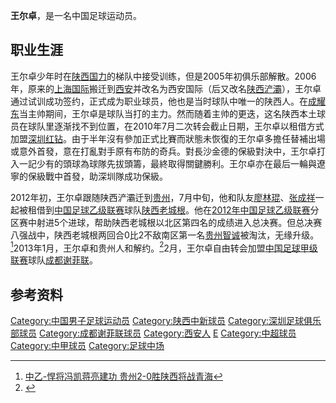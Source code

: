 {{noteta|G1=足球}}{{Football player infobox
| playername = 王尔卓
| image = 
| fullname = 王尔卓
| englishfullname = Wang Erzhuo
| nickname =
| dateofbirth = {{birth date and age|1987|2|5}}
| height = {{height|m=1.72}}
| countryofbirth = [[中国|中国]]
| cityofbirth = [[陕西|陕西]][[西安|西安]]
| currentclub = 
| clubnumber = 
| position = 前卫
| youthyears = 2000-2005年
| youthclubs = [[陕西国力|陕西国力]]
| years = 2006-2012年 <br/>2010年<br/>2012年<br/>2013年<br/>2014年<br/>2015年<br/>2016年<br/>2017年-
| clubs = [[贵州人和|贵州人和]]<br/> → [[深圳红钻|深圳红钻]](租借)<br/> → [[陕西老城根|陕西老城根]] (租借)<br/>[[成都谢菲联|成都谢菲联]]<br/>[[四川隆发|四川隆发]]<br/>[[北京理工足球俱乐部|北京理工]]<br/>[[天津火车头|天津火车头]]
| caps(goals)= 58 (6)<br/>{{0}}7 (1)<br/>13 (5)<br/>19 (2)<br/>16 (3)<br/>28 (2)<br/>20 (6)<br/>22 (2)
| pcupdate = 
| ntupdate =
|}}
'''王尔卓'''{{BD|1987年|2月5日|||Wang, Erzhuo}}，是一名中国足球运动员。

==职业生涯==
王尔卓少年时在[[陕西国力|陕西国力]]的梯队中接受训练，但是2005年初俱乐部解散。2006年，原来的[[上海国际|上海国际]]搬迁到[[西安|西安]]并改名为西安国际（后又改名[[陕西浐灞|陕西浐灞]]），王尔卓通过试训成功签约，正式成为职业球员，他也是当时球队中唯一的陕西人。在[[成耀东|成耀东]]当主帅期间，王尔卓是球队当打的主力。然而随着主帅的更迭，这名陕西本土球员在球队里逐渐找不到位置，在2010年7月二次转会截止日期，王尔卓以租借方式加盟[[深圳红钻|深圳红钻]]。由于半年沒有參加正式比賽而狀態未恢復的王尔卓多擔任替補出場或意外首發，意在打亂對手原有布防的奇兵。對長沙金德的保級對決中，王尔卓打入一記少有的頭球為球隊先拔頭籌，最終取得關鍵勝利。王尔卓亦在最后一輪與遼寧的保級戰中首發，助深圳隊成功保級。

2012年初，王尔卓跟随陕西浐灞迁到[[贵州|贵州]]，7月中旬，他和队友[[廖林琨|廖林琨]]、[[张成祥|张成祥]]一起被租借到[[中国足球乙级联赛|中国足球乙级联赛]]球队[[陕西老城根足球俱乐部|陕西老城根]]。他在[[2012年中国足球乙级联赛|2012年中国足球乙级联赛]]分区赛中射进5个进球，帮助陕西老城根以北区第四名的成绩进入总决赛。但总决赛八强战中，陕西老城根两回合0比2不敌南区第一名[[贵州智诚足球俱乐部|贵州智诚]]被淘汰，无缘升级。<ref>[http://www.chinadaily.com.cn/micro-reading/dzh/2012-10-13/content_7231051.html 中乙-悍将冯凯蒋亮建功 贵州2-0胜陕西将战青海]</ref>2013年1月，王尔卓和贵州人和解约。<ref>{{Cite web |url=http://sports.sohu.com/20130115/n363510602.shtml |title=贵州人和冬训进入第四周 阵容开始稳定已显雏形 |accessdate=2013-02-18 |archive-date=2013-02-15 |archive-url=https://web.archive.org/web/20130215084538/http://sports.sohu.com/20130115/n363510602.shtml |dead-url=no }}</ref>2月，王尔卓自由转会加盟[[中国足球甲级联赛|中国足球甲级联赛]]球队[[成都谢菲联|成都谢菲联]]。

==参考资料==
{{reflist}}

{{2009年陕西浐灞名单}}
{{2010年中超分类名单陕西}}
{{2010年中超分类名单深圳}}
{{2011年中超分类名单陕西}}
{{2012年中超分类名单貴州}}
{{2012年中乙分类名单陕西老城根}}
{{2013年中甲分类名单成都}}
{{2014年中乙分类名单四川隆发}}
{{2015年中甲分类名单理工}}
{{2016年中乙分类名单火车头}}
{{2017年中乙分类名单陕西}}
{{2018年中乙分类名单陕西}}

{{DEFAULTSORT:WANG Erzhuo}}
[[Category:中国男子足球运动员|Category:中国男子足球运动员]]
[[Category:陕西中新球员|Category:陕西中新球员]]
[[Category:深圳足球俱乐部球员|Category:深圳足球俱乐部球员]]
[[Category:成都谢菲联球员|Category:成都谢菲联球员]]
[[Category:西安人|Category:西安人]]
[[Category:王姓|E]]
[[Category:中超球员|Category:中超球员]]
[[Category:中甲球员|Category:中甲球员]]
[[Category:足球中场|Category:足球中场]]